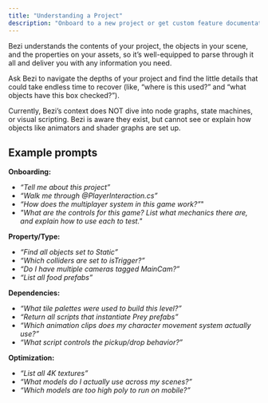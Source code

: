 ```yaml
---
title: "Understanding a Project"
description: "Onboard to a new project or get custom feature documentation in a heartbeat."
---
```


Bezi understands the contents of your project, the objects in your scene, and the properties on your assets, so it’s well-equipped to parse through it all and deliver you with any information you need.

Ask Bezi to navigate the depths of your project and find the little details that could take endless time to recover (like, “where is this used?” and “what objects have this box checked?”).

<Warning>
  Currently, Bezi’s context does NOT dive into node graphs, state machines, or visual scripting. Bezi is aware they exist, but cannot see or explain how objects like animators and shader graphs are set up.
</Warning>

## Example prompts

**Onboarding:**

- _“Tell me about this project”_
- _“Walk me through @PlayerInteraction.cs”_
- _“How does the multiplayer system in this game work?”_"
- _"What are the controls for this game? List what mechanics there are, and explain how to use each to test."_

**Property/Type:**

- _“Find all objects set to Static”_
- _“Which colliders are set to isTrigger?”_
- _“Do I have multiple cameras tagged MainCam?”_
- _“List all food prefabs”_

**Dependencies:**

- _“What tile palettes were used to build this level?”_
- _“Return all scripts that instantiate Prey prefabs”_
- _“Which animation clips does my character movement system actually use?”_
- _“What script controls the pickup/drop behavior?”_

**Optimization:**

- _“List all 4K textures”_
- _“What models do I actually use across my scenes?”_
- _“Which models are too high poly to run on mobile?”_